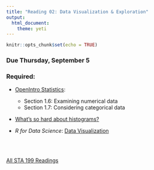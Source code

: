 ```yaml
---
title: "Reading 02: Data Visualization & Exploration"
output: 
  html_document: 
    theme: yeti
---
```


```r
knitr::opts_chunk$set(echo = TRUE)
```

### Due Thursday, September 5

### Required: 

- [OpenIntro Statistics](https://drive.google.com/file/d/0B-DHaDEbiOGkc1RycUtIcUtIelE/view):
    + Section 1.6: Examining numerical data
    + Section 1.7: Considering categorical data

- [What's so hard about histograms?](http://tinlizzie.org/histograms/)

- *R for Data Science*: [Data Visualization](http://r4ds.had.co.nz/data-visualisation.html)

<br>
<br>

[All STA 199 Readings](./readings.html)
